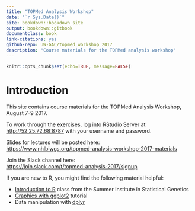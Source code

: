 ```yaml
--- 
title: "TOPMed Analysis Workshop"
date: "`r Sys.Date()`"
site: bookdown::bookdown_site
output: bookdown::gitbook
documentclass: book
link-citations: yes
github-repo: UW-GAC/topmed_workshop_2017
description: "Course materials for the TOPMed analysis workshop"
---
```


```r
knitr::opts_chunk$set(echo=TRUE, message=FALSE)
```

# Introduction

This site contains course materials for the TOPMed Analysis Workshop, August 7-9 2017.

To work through the exercises, log into RStudio Server at [http://52.25.72.68:8787](http://52.25.72.68:8787) with your username and password.

Slides for lectures will be posted here:\
[https://www.nhlbiwgs.org/topmed-analysis-workshop-2017-materials](https://www.nhlbiwgs.org/topmed-analysis-workshop-2017-materials)

Join the Slack channel here:\
[https://join.slack.com/t/topmed-analysis-2017/signup](https://join.slack.com/t/topmed-analysis-2017/signup)

If you are new to R, you might find the following material helpful:

- [Introduction to R](http://faculty.washington.edu/kenrice/rintro/indexSEA15.shtml) class from the Summer Institute in Statistical Genetics
- [Graphics with ggplot2](http://tutorials.iq.harvard.edu/R/Rgraphics/Rgraphics.html) tutorial
- Data manipulation with [dplyr](http://dplyr.tidyverse.org/)
